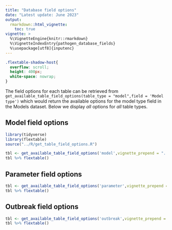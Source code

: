```yaml
---
title: "Database field options"
date: "Latest update: June 2023"
output: 
  rmarkdown::html_vignette:
    toc: true
vignette: >
  %\VignetteEngine{knitr::rmarkdown}
  %\VignetteIndexEntry{pathogen_database_fields}
  %\usepackage[utf8]{inputenc}
---
```


```css
.flextable-shadow-host{
  overflow: scroll;
  height: 400px;
  white-space: nowrap;
}
```

The field options for each table can be retrieved from `get_available_table_field_options(table_type = "model",field = 'Model type')` which would return the available options for the model type field in the Models dataset. Below we display _all_ options for _all_ table types. 

## Model field options

```r
library(tidyverse)
library(flextable)
source("../R/get_table_field_options.R")

tbl <- get_available_table_field_options('model',vignette_prepend = "../")
tbl %>% flextable()
```


## Parameter field options

```r
tbl <- get_available_table_field_options('parameter',vignette_prepend = "../")
tbl %>% flextable()
```


## Outbreak field options

```r
tbl <- get_available_table_field_options('outbreak',vignette_prepend = "../")
tbl %>% flextable()
```



